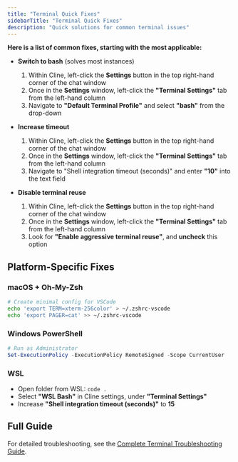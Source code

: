 ```yaml
---
title: "Terminal Quick Fixes"
sidebarTitle: "Terminal Quick Fixes"
description: "Quick solutions for common terminal issues"
---
```


**Here is a list of common fixes, starting with the most applicable:**

- **Switch to bash** (solves most instances)
    1. Within Cline, left-click the **Settings** button in the top right-hand corner of the chat window
    2. Once in the **Settings** window, left-click the **"Terminal Settings"** tab from the left-hand column
    3. Navigate to **"Default Terminal Profile"** and select **"bash"** from the drop-down

- **Increase timeout**
    1. Within Cline, left-click the **Settings** button in the top right-hand corner of the chat window
    2. Once in the **Settings** window, left-click the **"Terminal Settings"** tab from the left-hand column
    3. Navigate to "Shell integration timeout (seconds)" and enter **"10"** into the text field

- **Disable terminal reuse**
    1. Within Cline, left-click the **Settings** button in the top right-hand corner of the chat window
    2. Once in the **Settings** window, left-click the **"Terminal Settings"** tab from the left-hand column
    3. Look for **"Enable aggressive terminal reuse"**, and **uncheck** this option

## Platform-Specific Fixes

### macOS + Oh-My-Zsh

```bash
# Create minimal config for VSCode
echo 'export TERM=xterm-256color' > ~/.zshrc-vscode
echo 'export PAGER=cat' >> ~/.zshrc-vscode
```

### Windows PowerShell

```powershell
# Run as Administrator
Set-ExecutionPolicy -ExecutionPolicy RemoteSigned -Scope CurrentUser
```

### WSL

- Open folder from WSL: `code .`
- Select **"WSL Bash"** in Cline settings, under **"Terminal Settings"**
- Increase **"Shell integration timeout (seconds)"** to **15**

## Full Guide

For detailed troubleshooting, see the [Complete Terminal Troubleshooting Guide](/troubleshooting/terminal-integration-guide).
